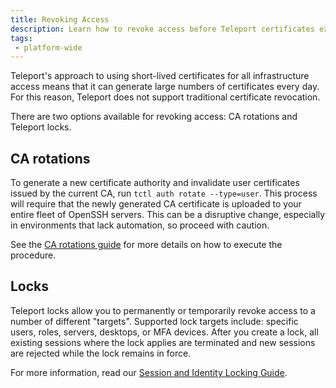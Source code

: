 ```yaml
---
title: Revoking Access
description: Learn how to revoke access before Teleport certificates expire
tags:
 - platform-wide
---
```


Teleport's approach to using short-lived certificates for all infrastructure
access means that it can generate large numbers of certificates every day. For
this reason, Teleport does not support traditional certificate revocation.

There are two options available for revoking access: CA rotations and Teleport locks.

## CA rotations

To generate a new certificate authority and invalidate user certificates issued
by the current CA, run `tctl auth rotate --type=user`. This process will require
that the newly generated CA certificate is uploaded to your entire fleet of
OpenSSH servers. This can be a disruptive change, especially in environments
that lack automation, so proceed with caution.

See the [CA rotations guide](../operations/ca-rotation.mdx) for more details on
how to execute the procedure.

## Locks

Teleport locks allow you to permanently or temporarily revoke access to a number
of different "targets". Supported lock targets include: specific users, roles,
servers, desktops, or MFA devices. After you create a lock, all existing
sessions where the lock applies are terminated and new sessions are rejected
while the lock remains in force.

For more information, read our
[Session and Identity Locking Guide](../../../identity-governance/locking.mdx).
